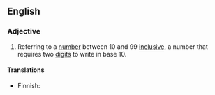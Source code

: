 ==English==
===Adjective===
{{en-adj|-}}

#Referring to a [[number]] between 10 and 99 [[inclusive]], a number that requires two [[digit]]s to write in base 10.

====Translations====
{{trans-top}}
* Finnish: {{t-|fi|kaksinumeroinen}}
{{trans-mid}}
{{trans-bottom}}